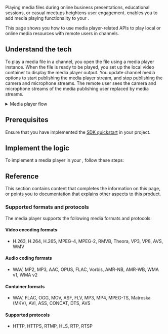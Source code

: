 
Playing media files during online business presentations, educational sessions, or casual meetups heightens user engagement. <Vg k="VSDK" /> enables you to add media playing functionality to your <Vpl k="CLIENT" />. 

<PlatformWrapper platform="android, ios, macos, windows, react-native, electron, unity">

This page shows you how to use media player-related APIs to play local or online media resources with remote users in <Vpd k="NAME" /> channels.

 ## Understand the tech

To play a media file in a channel, you open the file using a media player instance. When the file is ready to be played, you set up the local video container to display the media player output. You update channel media options to start publishing the media player stream, and stop publishing the camera and microphone streams. The remote user sees the camera and microphone streams of the media publishing user replaced by media streams.

<details>
<summary>Media player flow</summary>

![Media player](/images/video-sdk/play-media.svg)
</details>

## Prerequisites 

Ensure that you have implemented the [SDK quickstart](/realtime-communication/get-started/get-started-sdk) in your project.

## Implement the logic
To implement a media player in your <Vpl k="CLIENT" />, follow these steps:

<ProjectImplement/>

## Reference
This section contains content that completes the information on this page, or points you to documentation that explains other aspects to this product.

<PlatformWrapper platform="android, ios, macos, windows, unity">

### Supported formats and protocols

The media player supports the following media formats and protocols:

#### Video encoding formats

- H.263, H.264, H.265, MPEG-4, MPEG-2, RMVB, Theora, VP3, VP8, AVS, WMV

#### Audio coding formats

- WAV, MP2, MP3, AAC, OPUS, FLAC, Vorbis, AMR-NB, AMR-WB, WMA v1, WMA v2

#### Container formats

- WAV, FLAC, OGG, MOV, ASF, FLV, MP3, MP4, MPEG-TS, Matroska (MKV), AVI, ASS, CONCAT, DTS, AVS

#### Supported protocols

- HTTP, HTTPS, RTMP, HLS, RTP, RTSP

</PlatformWrapper>

<Reference/>

</PlatformWrapper>
<PlatformWrapper notAllowed="android, ios, macos, windows, react-native, electron, unity">
<NotAvailable/>
</PlatformWrapper>
